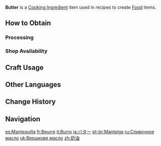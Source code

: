 {{Item Infobox
|id           = 110004
|image        = Item Butter.png
|type         = Cooking Ingredients
|invCategory  = Materials
|description  = An extract from milk. With the appropriate application, it can bring rich aromas to even the most basic ingredients.
|quality      = 2
|source1      = {{Sold By}}
|source2      = [[Processing]]
}}
'''Butter''' is a [[Cooking Ingredient]] item used in recipes to create [[Food]] items.

==How to Obtain==
===Processing===
{{Recipe
|type = Processing
|Milk = 2
|time = 5
|sort = Milk
}}

===Shop Availability===
{{Shop Availability}}

==Craft Usage==
{{Craft Usage}}

==Other Languages==
{{Other Languages|default_hidden = 1
|en      = Butter
|zhs     = 黄油
|zhs_rm  = Huángyóu
|zht     = 奶油
|zht_rm  = Nǎiyóu
|ja      = バター
|ja_rm   = Bataa
|ko      = 버터
|ko_rm   = Beoteo
|es      = Mantequilla
|fr      = Beurre
|ru      = Сливочное масло
|th      = Butter
|vi      = Bơ
|de      = Butter
|id      = Butter
|pt      = Manteiga
|tr      = Tereyağı
|it      = Burro
}}

==Change History==
{{Change History|1.0}}

==Navigation==
{{Material Navbox|type=Crafting Materials}}

[[es:Mantequilla]]
[[fr:Beurre]]
[[it:Burro]]
[[ja:バター]]
[[pt-br:Manteiga]]
[[ru:Сливочное масло]]
[[uk:Вершкове масло]]
[[zh:奶油]]